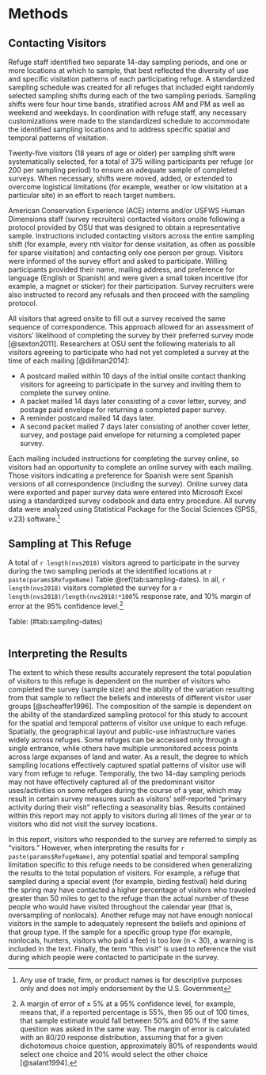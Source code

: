 # Methods

## Contacting Visitors{-}
Refuge staff identified two separate 14-day sampling periods, and one or more locations at which to sample, that best reflected the diversity of use and specific visitation patterns of each participating refuge. A standardized sampling schedule was created for all refuges that included eight randomly selected sampling shifts during each of the two sampling periods. Sampling shifts were four hour time bands, stratified across AM and PM as well as weekend and weekdays. In coordination with refuge staff, any necessary customizations were made to the standardized schedule to accommodate the identified sampling locations and to address specific spatial and temporal patterns of visitation.

Twenty-five visitors (18 years of age or older) per sampling shift were systematically selected, for a total of 375 willing participants per refuge (or 200 per sampling period) to ensure an adequate sample of completed surveys. When necessary, shifts were moved, added, or extended to overcome logistical limitations (for example, weather or low visitation at a particular site) in an effort to reach target numbers.

American Conservation Experience (ACE) interns and/or USFWS Human Dimensions staff (survey recruiters) contacted visitors onsite following a protocol provided by OSU that was designed to obtain a representative sample. Instructions included contacting visitors across the entire sampling shift (for example, every nth visitor for dense visitation, as often as possible for sparse visitation) and contacting only one person per group. Visitors were informed of the survey effort and asked to participate. Willing participants provided their name, mailing address, and preference for language (English or Spanish) and were given a small token incentive (for example, a magnet or sticker) for their participation. Survey recruiters were also instructed to record any refusals and then proceed with the sampling protocol.

All visitors that agreed onsite to fill out a survey received the same sequence of correspondence. This approach allowed for an assessment of visitors' likelihood of completing the survey by their preferred survey mode [@sexton2011]. Researchers at OSU sent the following materials to all visitors agreeing to participate who had not yet completed a survey at the time of each mailing [@dillman2014]: 

-	A postcard mailed within 10 days of the initial onsite contact thanking visitors for agreeing to participate in the survey and inviting them to complete the survey online. 
-	A packet mailed 14 days later consisting of a cover letter, survey, and postage paid envelope for returning a completed paper survey. 
-	A reminder postcard mailed 14 days later. 
-	A second packet mailed 7 days later consisting of another cover letter, survey, and postage paid envelope for returning a completed paper survey.

Each mailing included instructions for completing the survey online, so visitors had an opportunity to complete an online survey with each mailing. Those visitors indicating a preference for Spanish were sent Spanish versions of all correspondence (including the survey). Online survey data were exported and paper survey data were entered into Microsoft Excel using a standardized survey codebook and data entry procedure. All survey data were analyzed using Statistical Package for the Social Sciences (SPSS, v.23) software.^[Any use of trade, firm, or product names is for descriptive purposes only and does not imply endorsement by the U.S. Government]

## Sampling at This Refuge{-}
A total of `r length(nvs2018)` visitors agreed to participate in the survey during the two sampling periods at the identified locations at `r paste(params$RefugeName)` Table \@ref(tab:sampling-dates). In all, `r length(nvs2018)` visitors completed the survey for a `r length(nvs2018)/length(nvs2018)*100`% response rate, and 10% margin of error at the 95% confidence level.^[A margin of error of ± 5% at a 95% confidence level, for example, means that, if a reported percentage is 55%, then 95 out of 100 times, that sample estimate would fall between 50% and 60% if the same question was asked in the same way. The margin of error is calculated with an 80/20 response distribution, assuming that for a given dichotomous choice question, approximately 80% of respondents would select one choice and 20% would select the other choice [@salant1994].]

Table: (\#tab:sampling-dates)
```r
```

## Interpreting the Results{-}
The extent to which these results accurately represent the total population of visitors to this refuge is dependent on the number of visitors who completed the survey (sample size) and the ability of the variation resulting from that sample to reflect the beliefs and interests of different visitor user groups [@scheaffer1996]. The composition of the sample is dependent on the ability of the standardized sampling protocol for this study to account for the spatial and temporal patterns of visitor use unique to each refuge. Spatially, the geographical layout and public-use infrastructure varies widely across refuges. Some refuges can be accessed only through a single entrance, while others have multiple unmonitored access points across large expanses of land and water. As a result, the degree to which sampling locations effectively captured spatial patterns of visitor use will vary from refuge to refuge. Temporally, the two 14-day sampling periods may not have effectively captured all of the predominant visitor uses/activities on some refuges during the course of a year, which may result in certain survey measures such as visitors' self-reported "primary activity during their visit" reflecting a seasonality bias. Results contained within this report may not apply to visitors during all times of the year or to visitors who did not visit the survey locations.

In this report, visitors who responded to the survey are referred to simply as "visitors." However, when interpreting the results for `r paste(params$RefugeName)`, any potential spatial and temporal sampling limitation specific to this refuge needs to be considered when generalizing the results to the total population of visitors. For example, a refuge that sampled during a special event (for example, birding festival) held during the spring may have contacted a higher percentage of visitors who traveled greater than 50 miles to get to the refuge than the actual number of these people who would have visited throughout the calendar year (that is, oversampling of nonlocals). Another refuge may not have enough nonlocal visitors in the sample to adequately represent the beliefs and opinions of that group type. If the sample for a specific group type (for example, nonlocals, hunters, visitors who paid a fee) is too low (n < 30), a warning is included in the text. Finally, the term "this visit" is used to reference the visit during which people were contacted to participate in the survey. 
